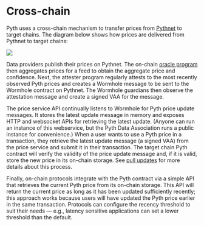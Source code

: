 # Cross-chain

Pyth uses a cross-chain mechanism to transfer prices from [Pythnet](pythnet.md) to target chains.
The diagram below shows how prices are delivered from Pythnet to target chains:

![](../../../images/pythnet_schema.png)

Data providers publish their prices on Pythnet. The on-chain [oracle program](oracle-program.md) then aggregates prices for a feed to obtain the aggregate price and confidence. Next, the attester program regularly attests to the most recently observed Pyth prices and creates a Wormhole message to be sent to the Wormhole contract on Pythnet. The Wormhole guardians then observe the attestation message and create a signed VAA for the message.

The price service API continually listens to Wormhole for Pyth price update messages. It stores the latest update message in memory and exposes HTTP and websocket APIs for retrieving the latest update. (Anyone can run an instance of this webservice, but the Pyth Data Association runs a public instance for convenience.) When a user wants to use a Pyth price in a transaction, they retrieve the latest update message (a signed VAA) from the price service and submit it in their transaction. The target chain Pyth contract will verify the validity of the price update message and, if it is valid, store the new price in its on-chain storage. See [pull updates](../pythnet-price-feeds/on-demand.md) for more details about this process.

Finally, on-chain protocols integrate with the Pyth contract via a simple API that retrieves the current Pyth price from its on-chain storage. This API will return the current price as long as it has been updated sufficiently recently; this approach works because users will have updated the Pyth price earlier in the same transaction. Protocols can configure the recency threshold to suit their needs — e.g., latency sensitive applications can set a lower threshold than the default.

